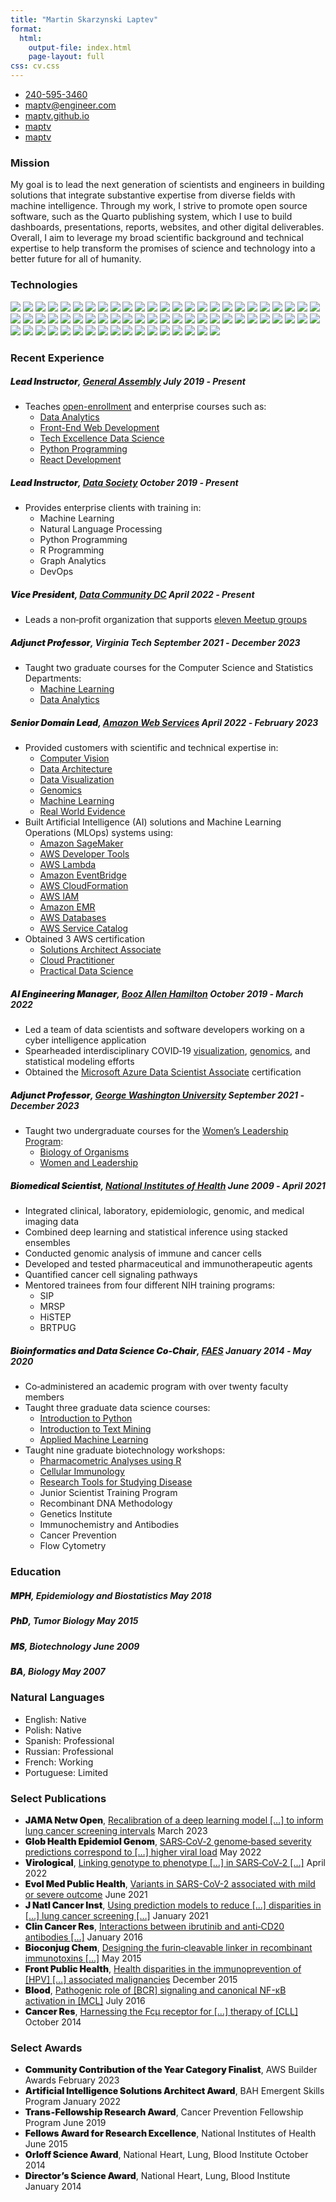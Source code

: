 ```yaml
---
title: "Martin Skarzynski Laptev"
format:
  html:
    output-file: index.html
    page-layout: full
css: cv.css
---
```



::: {.contact}
- [240-595-3460](tel:240-595-3460){.bi .bi-telephone}
- [maptv@engineer.com](mailto:maptv@engineer.com){.bi .bi-envelope}
- [maptv.github.io](https://maptv.github.io){.bi .bi-house}
- [maptv](https://github.com/maptv){.bi .bi-github}
- [maptv](https://linkedin.com/in/maptv){.bi .bi-linkedin}
:::

### Mission

My goal is to lead the next generation of scientists and engineers in building solutions that integrate substantive expertise from diverse fields with machine intelligence.
Through my work, I strive to promote open source software, such as the Quarto publishing system, which I use to build dashboards, presentations, reports, websites, and other digital deliverables.
Overall, I aim to leverage my broad scientific background and technical expertise to help transform the promises of science and technology into a better future for all of humanity.

### Technologies

![](https://img.shields.io/badge/-API_Gateway-blue?logo=amazonapigateway&logoColor=white)
![](https://img.shields.io/badge/-Airflow-blue?logo=apacheairflow&logoColor=white)
![](https://img.shields.io/badge/-Alacritty-blue?logo=Alacritty&logoColor=white)
![](https://img.shields.io/badge/-Anaconda-blue?logo=Anaconda&logoColor=white)
![](https://img.shields.io/badge/-Artifacts-blue?logo=azureartifacts&logoColor=white)
![](https://img.shields.io/badge/-Bash-blue?logo=gnu-bash&logoColor=white)
![](https://img.shields.io/badge/-Bootstrap-blue?logo=bootstrap&logoColor=white)
![](https://img.shields.io/badge/-CloudWatch-blue?logo=amazoncloudwatch&logoColor=white)
![](https://img.shields.io/badge/-D3-blue?logo=d3dotjs&logoColor=white)
![](https://img.shields.io/badge/-Dask-blue?logo=dask&logoColor=white)
![](https://img.shields.io/badge/-Data_Explorer-blue?logo=azuredataexplorer&logoColor=white)
![](https://img.shields.io/badge/-Databricks-blue?logo=databricks&logoColor=white)
![](https://img.shields.io/badge/-DataGrip-blue?logo=datagrip&logoColor=white)
![](https://img.shields.io/badge/-DevOps-blue?logo=azuredevops&logoColor=white)
![](https://img.shields.io/badge/-Debian-blue?logo=debian&logoColor=white)
![](https://img.shields.io/badge/-Django-blue?logo=django&logoColor=white)
![](https://img.shields.io/badge/-Docker-blue?logo=docker&logoColor=white)
![](https://img.shields.io/badge/-DVC-blue?logo=dvc&logoColor=white)
![](https://img.shields.io/badge/-DocumentDB-blue?logo=amazondocumentdb&logoColor=white)
![](https://img.shields.io/badge/-DynamoDB-blue?logo=amazondynamodb&logoColor=white)
![](https://img.shields.io/badge/-EC2-blue?logo=amazonec2&logoColor=white)
![](https://img.shields.io/badge/-ECS-blue?logo=amazonecs&logoColor=white)
![](https://img.shields.io/badge/-EKS-blue?logo=amazoneks&logoColor=white)
![](https://img.shields.io/badge/-Emacs-blue?logo=gnuemacs&logoColor=white)
![](https://img.shields.io/badge/-Fargate-blue?logo=awsfargate&logoColor=white)
![](https://img.shields.io/badge/-FastAPI-blue?logo=fastapi&logoColor=white)
![](https://img.shields.io/badge/-Flask-blue?logo=flask&logoColor=white)
![](https://img.shields.io/badge/-Functions-blue?logo=azurefunctions&logoColor=white)
![](https://img.shields.io/badge/-GIMP-blue?logo=gimp&logoColor=white)
![](https://img.shields.io/badge/-GNU-blue?logo=gnu&logoColor=white)
![](https://img.shields.io/badge/-Git-blue?logo=git&logoColor=white)
![](https://img.shields.io/badge/-GitHub-blue?logo=github&logoColor=white)
![](https://img.shields.io/badge/-GitHub_Actions-blue?logo=githubactions&logoColor=white)
![](https://img.shields.io/badge/-GitHub_Pages-blue?logo=githubpages&logoColor=white)
![](https://img.shields.io/badge/-GitLab-blue?logo=gitlab&logoColor=white)
![](https://img.shields.io/badge/-Homebrew-blue?logo=homebrew&logoColor=white)
![](https://img.shields.io/badge/-IAM-blue?logo=amazoniam&logoColor=white)
![](https://img.shields.io/badge/-Inkscape-blue?logo=inkscape&logoColor=white)
![](https://img.shields.io/badge/-JavaScript-blue?logo=javascript&logoColor=white)
![](https://img.shields.io/badge/-Jupyter-blue?logo=jupyter&logoColor=white)
![](https://img.shields.io/badge/-Keras-blue?logo=keras&logoColor=white)
![](https://img.shields.io/badge/-Lambda-blue?logo=awslambda&logoColor=white)
![](https://img.shields.io/badge/-Linux-blue?logo=linux&logoColor=white)
![](https://img.shields.io/badge/-Miniforge-blue?logo=conda-forge&logoColor=white)
![](https://img.shields.io/badge/-Neovim-blue?logo=neovim&logoColor=white)
![](https://img.shields.io/badge/-NumPy-blue?logo=numpy&logoColor=white)
![](https://img.shields.io/badge/-Pandas-blue?logo=pandas&logoColor=white)
![](https://img.shields.io/badge/-Pipelines-blue?logo=azurepipelines&logoColor=white)
![](https://img.shields.io/badge/-PyCharm-blue?logo=pycharm&logoColor=white)
![](https://img.shields.io/badge/-PyTorch-blue?logo=pytorch&logoColor=white)
![](https://img.shields.io/badge/-R-blue?logo=r&logoColor=white)
![](https://img.shields.io/badge/-RDS-blue?logo=amazonrds&logoColor=white)
![](https://img.shields.io/badge/-RStudio-blue?logo=rstudio&logoColor=white)
![](https://img.shields.io/badge/-React-blue?logo=react&logoColor=white)
![](https://img.shields.io/badge/-Redshift-blue?logo=amazonredshift&logoColor=white)
![](https://img.shields.io/badge/-Route_53-blue?logo=amazonroute53&logoColor=white)
![](https://img.shields.io/badge/-S3-blue?logo=amazons3&logoColor=white)
![](https://img.shields.io/badge/-SQS-blue?logo=amazonsqs&logoColor=white)
![](https://img.shields.io/badge/-SciPy-blue?logo=scipy&logoColor=white)
![](https://img.shields.io/badge/-Sklearn-blue?logo=scikit-learn&logoColor=white)
![](https://img.shields.io/badge/-Spacemacs-blue?logo=spacemacs&logoColor=white)
![](https://img.shields.io/badge/-Spark-blue?logo=apachespark&logoColor=white)
![](https://img.shields.io/badge/-TensorFlow-blue?logo=tensorflow&logoColor=white)
![](https://img.shields.io/badge/-Vim-blue?logo=vim&logoColor=white)
![](https://img.shields.io/badge/-WebStorm-blue?logo=webstorm&logoColor=white)
![](https://img.shields.io/badge/-macOS-blue?logo=apple&logoColor=white)
![](https://img.shields.io/badge/-zsh-blue?logo=zsh&logoColor=white)

### Recent Experience

##### [Lead Instructor]{style="font-weight: 900;"}, [General Assembly](https://generalassemb.ly) [July 2019 ‑ Present]{.cvdate}

- Teaches [open-enrollment](https://generalassemb.ly/instructors/martin-skarzynski/23420) and enterprise courses such as:
  - [Data Analytics](https://generalassemb.ly/education/data-analytics)
  - [Front-End Web Development](https://generalassemb.ly/education/front-end-web-development)
  - [Tech Excellence Data Science](https://www.boozallen.com/e/insight/blog/path-to-technical-success)
  - [Python Programming](https://generalassemb.ly/education/python-programming)
  - [React Development](https://generalassemb.ly/education/react-development)

##### [Lead Instructor]{style="font-weight: 900;"}, [Data Society](https://datasociety.com) [October 2019 ‑ Present]{.cvdate}

- Provides enterprise clients with training in:
  - Machine Learning
  - Natural Language Processing
  - Python Programming
  - R Programming
  - Graph Analytics
  - DevOps

##### [Vice President]{style="font-weight: 900;"}, [Data Community DC](https://www.datacommunitydc.org) [April 2022 ‑ Present]{.cvdate}

- Leads a non‑profit organization that supports [eleven Meetup groups](https://www.datacommunitydc.org/meetups-overview)

##### [Adjunct Professor]{style="font-weight: 900;"}, Virginia Tech [September 2021 ‑ December 2023]{.cvdate}

- Taught two graduate courses for the Computer Science and Statistics Departments:
  - [Machine Learning](https://cs.vt.edu/Graduate/Courses/GradCourseDescriptions.html#:~:text=CS%205805%2D6%20%2D%20Machine%20Learning%C2%A0)
  - [Data Analytics](https://cs.vt.edu/Graduate/Courses/GradCourseDescriptions.html#:~:text=CS%205525%2D6%20(STAT%205525%2D6)%20%2D%20Data%20Analytics)

##### [Senior Domain Lead]{style="font-weight: 900;"}, [Amazon Web Services](https://aws.amazon.com) [April 2022 ‑ February 2023]{.cvdate}

- Provided customers with scientific and technical expertise in:
  - [Computer Vision](https://aws.amazon.com/health/solutions/medicalimaging)
  - [Data Architecture](https://aws.amazon.com/big-data/datalakes-and-analytics/modern-data-architecture)
  - [Data Visualization](https://docs.aws.amazon.com/wellarchitected/latest/analytics-lens/data-visualization)
  - [Genomics](https://aws.amazon.com/health/genomics)
  - [Machine Learning](https://aws.amazon.com/health/machine-learning)
  - [Real World Evidence](https://aws.amazon.com/marketplace/solutions/healthcare/health-records)
- Built Artificial Intelligence (AI) solutions and Machine Learning Operations (MLOps) systems using:
  - [Amazon SageMaker](https://aws.amazon.com/sagemaker)
  - [AWS Developer Tools](https://aws.amazon.com/developer/tools##Browse_by_Tool_Type)
  - [AWS Lambda](https://aws.amazon.com/lambda)
  - [Amazon EventBridge](https://aws.amazon.com/eventbridge)
  - [AWS CloudFormation](https://aws.amazon.com/cloudformation)
  - [AWS IAM](https://aws.amazon.com/iam)
  - [Amazon EMR](https://aws.amazon.com/emr)
  - [AWS Databases](https://aws.amazon.com/products/databases)
  - [AWS Service Catalog](https://aws.amazon.com/servicecatalog)
- Obtained 3 AWS certification
  - [Solutions Architect Associate](https://www.credly.com/badges/1ae81600-c0cb-47b4-8610-e0c58bff6741/public_url)
  - [Cloud Practitioner](https://www.credly.com/badges/c3143f03-6ebb-4f16-827c-c89f8db2a3cf/public_url)
  - [Practical Data Science](https://www.coursera.org/account/accomplishments/specialization/certificate/MU388FKRUUL3)

##### [AI Engineering Manager]{style="font-weight: 900;"}, [Booz Allen Hamilton](https://www.boozallen.com) [October 2019 ‑ March 2022]{.cvdate}

- Led a team of data scientists and software developers working on a cyber intelligence application
- Spearheaded interdisciplinary COVID‑19 [visualization](https://www.boozallen.com/c/insight/blog/epimaps-data-visualization-for-healthcare), [genomics](https://mskar.github.io/var), and statistical modeling efforts
- Obtained the [Microsoft Azure Data Scientist Associate](https://www.credly.com/badges/99aa294a-2b69-40f2-a607-0e7b91ffb5f6/public_url){.italic} certification
  
##### [Adjunct Professor]{style="font-weight: 900;"}, [George Washington University](https://www.gwu.edu) [September 2021 ‑ December 2023]{.cvdate}

- Taught two undergraduate courses for the [Women's Leadership Program](https://wlp.gwu.edu):
  - [Biology of Organisms](https://wlp.gwu.edu/science-health-and-medicine#:~:text=Introductory%20Biology%3A%20Biology%20of%20Organisms)
  - [Women and Leadership](https://wlp.gwu.edu/science-health-and-medicine#:~:text=Biology%20of%20Organisms-,Symposium,-The%20weekly%20symposia)

##### [Biomedical Scientist]{style="font-weight: 900;"}, [National Institutes of Health](https://www.nih.gov) [June 2009 ‑ April 2021]{.cvdate}

- Integrated clinical, laboratory, epidemiologic, genomic, and medical imaging data
- Combined deep learning and statistical inference using stacked ensembles
- Conducted genomic analysis of immune and cancer cells
- Developed and tested pharmaceutical and immunotherapeutic agents
- Quantified cancer cell signaling pathways
- Mentored trainees from four different NIH training programs:
  - [SIP]{data-bs-toggle="tooltip" data-bs-title="Summer Internship Program"}
  - [MRSP]{data-bs-toggle="tooltip" data-bs-title="Medical Research Scholars Program"}
  - [HiSTEP]{data-bs-toggle="tooltip" data-bs-title="High School Scientific Training and Enrichment Program"}
  - [BRTPUG]{data-bs-toggle="tooltip" data-bs-title="Biomedical Research Training Program for Individuals from Underrepresented Groups"}

##### [Bioinformatics and Data Science Co-Chair]{style="font-weight: 900;"}, [FAES](https://faes.org) [January 2014 ‑ May 2020]{.cvdate}

- Co‑administered an academic program with over twenty faculty members
- Taught three graduate data science courses:
  - [Introduction to Python](https://github.com/biof309)
  - [Introduction to Text Mining](https://github.com/biof395)
  - [Applied Machine Learning](https://biof509.github.io)
- Taught nine graduate biotechnology workshops:
  - [Pharmacometric Analyses using R](https://education.faes.org/search/publicCourseSearchDetails.do?method=load&courseId=1059989)
  - [Cellular Immunology](https://education.faes.org/search/publicCourseSearchDetails.do?method=load&courseId=1409949)
  - [Research Tools for Studying Disease](https://education.faes.org/search/publicCourseSearchDetails.do?method=load&courseId=1151070)
  - Junior Scientist Training Program
  - Recombinant DNA Methodology
  - Genetics Institute
  - Immunochemistry and Antibodies
  - Cancer Prevention
  - Flow Cytometry

### Education

##### [MPH]{style="font-weight: 900;"}, Epidemiology and Biostatistics [May 2018]{.cvdate}

##### [PhD]{style="font-weight: 900;"}, Tumor Biology [May 2015]{.cvdate}

##### [MS]{style="font-weight: 900;"}, Biotechnology [June 2009]{.cvdate}

##### [BA]{style="font-weight: 900;"}, Biology [May 2007]{.cvdate}

### Natural Languages

::: {.langs}
- English: Native
- Polish: Native
- Spanish: Professional
- Russian: Professional
- French: Working
- Portuguese: Limited
:::

### Select Publications

::: {.pubs}
- [JAMA Netw Open]{style="font-weight: 900;"}, [Recalibration of a deep learning model [...] to inform lung cancer screening intervals](https://jamanetwork.com/journals/jamanetworkopen/fullarticle/2802522) [March 2023]{.cvdate}
- [Glob Health Epidemiol Genom]{style="font-weight: 900;"}, [SARS‐CoV‐2 genome‐based severity predictions correspond to [...] higher viral load](https://www.ncbi.nlm.nih.gov/pmc/articles/PMC9173902) [May 2022]{.cvdate}
- [Virological]{style="font-weight: 900;"}, [Linking genotype to phenotype [...] in SARS‐CoV‐2 [...]](https://virological.org/t/linking-genotype-to-phenotype-further-exploration-of-mutations-in-sars-cov-2-associated-with-mild-or-severe-outcomes/794) [April 2022]{.cvdate}
- [Evol Med Public Health]{style="font-weight: 900;"}, [Variants in SARS-CoV-2 associated with mild or severe outcome](https://www.ncbi.nlm.nih.gov/pmc/articles/PMC8385248) [June 2021]{.cvdate}
- [J Natl Cancer Inst]{style="font-weight: 900;"}, [Using prediction models to reduce [...] disparities in [...] lung cancer screening [...]](https://www.ncbi.nlm.nih.gov/pmc/articles/PMC8562965) [January 2021]{.cvdate}
- [Clin Cancer Res]{style="font-weight: 900;"}, [Interactions between ibrutinib and anti‐CD20 antibodies [...]](https://www.ncbi.nlm.nih.gov/pmc/articles/PMC4703510) [January 2016]{.cvdate}
- [Bioconjug Chem]{style="font-weight: 900;"}, [Designing the furin‐cleavable linker in recombinant immunotoxins [...]](https://www.ncbi.nlm.nih.gov/pmc/articles/PMC7724502) [May 2015]{.cvdate}
- [Front Public Health]{style="font-weight: 900;"}, [Health disparities in the immunoprevention of [HPV] [...] associated malignancies](https://www.ncbi.nlm.nih.gov/pmc/articles/PMC4682020) [December 2015]{.cvdate}
- [Blood]{style="font-weight: 900;"}, [Pathogenic role of [BCR] signaling and canonical NF-κB activation in [MCL]](https://www.ncbi.nlm.nih.gov/pmc/articles/PMC4937360) [July 2016]{.cvdate}
- [Cancer Res]{style="font-weight: 900;"}, [Harnessing the Fcμ receptor for [...] therapy of [CLL]](https://www.ncbi.nlm.nih.gov/pmc/articles/PMC4268434) [October 2014]{.cvdate}
:::

### Select Awards

::: {.awards}
- [Community Contribution of the Year Category Finalist]{style="font-weight: 900;"}, AWS Builder Awards [February 2023]{.cvdate}
- [Artificial Intelligence Solutions Architect Award]{style="font-weight: 900;"}, BAH Emergent Skills Program [January 2022]{.cvdate}
- [Trans‐Fellowship Research Award]{style="font-weight: 900;"}, Cancer Prevention Fellowship Program [June 2019]{.cvdate}
- [Fellows Award for Research Excellence]{style="font-weight: 900;"}, National Institutes of Health [June 2015]{.cvdate}
- [Orloff Science Award]{style="font-weight: 900;"}, National Heart, Lung, Blood Institute [October 2014]{.cvdate}
- [Director's Science Award]{style="font-weight: 900;"}, National Heart, Lung, Blood Institute [January 2014]{.cvdate}
:::

```{=html}
<script src="../scripts/time.js"></script>
<script>
const tooltipTriggerList = document.querySelectorAll('[data-bs-toggle="tooltip"]')
const tooltipList = [...tooltipTriggerList].map(tooltipTriggerEl => new bootstrap.Tooltip(tooltipTriggerEl))
</script>
<style>
div#quarto-sidebar-glass { display: none !important; }
ul.navbar-nav.navbar-nav-scroll { -webkit-flex-direction: row !important; }
#quarto-sidebar { padding: 0px; overflow-x: hidden !important; }
#quarto-sidebar > * { padding: 0px; }
@media only screen and (max-width: 991px) { #quarto-search { display: none !important; } #quarto-sidebar { padding: 0px 9px 0px 9px !important; } }
@media only screen and (max-width: 767px) { div.cell.page-columns.page-full { display: none !important; } }
</style>
```